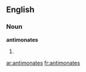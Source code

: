 ==English==

===Noun===
'''antimonates'''

# {{plural of|[[antimonate]]}}

[[ar:antimonates]]
[[fr:antimonates]]